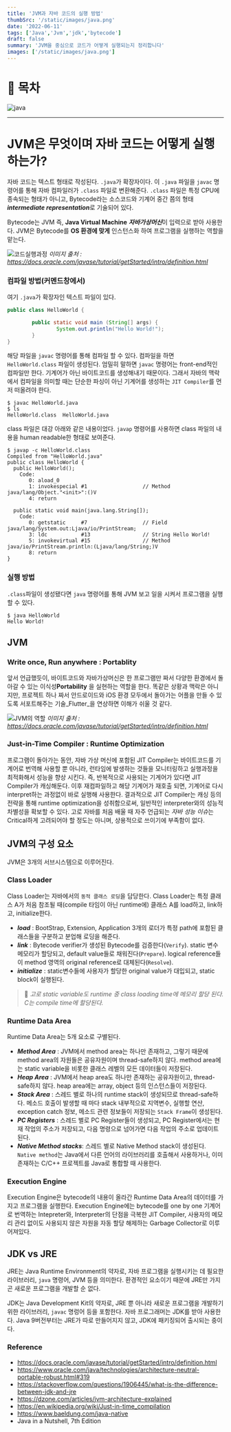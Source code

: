 ```yaml
---
title: 'JVM과 자바 코드의 실행 방법'
thumbSrc: '/static/images/java.png'
date: '2022-06-11'
tags: ['Java','Jvm','jdk','bytecode']
draft: false
summary: 'JVM을 중심으로 코드가 어떻게 실행되는지 정리합니다'
images: ['/static/images/java.png']
---
```


# 📌 목차

![java](/static/images/java.png)

---

# JVM은 무엇이며 자바 코드는 어떻게 실행하는가?
자바 코드는 텍스트 형태로 작성된다. `.java`가 확장자이다. 이 `.java` 파일을 `javac` 명령어를 통해 자바 컴파일러가 `.class` 파일로 변환해준다. 
`.class` 파일은 특정 CPU에 종속되는 형태가 아니고, Bytecode라는 소스코드와 기계어 중간 쯤의 형태***intermediate representation***로 기술되어 있다. 
 
Bytecode는 JVM 즉, **Java Virtual Machine** ***자바가상머신***이 입력으로 받아 사용한다. JVM은 Bytecode를 **OS 환경에 맞게** 인스턴스화 하여 프로그램을 실행하는 역할을 맡는다. 

![코드실행과정](https://images.velog.io/images/maigumi/post/4093d645-d6f0-400f-be51-7242b7c3ccab/image.png)
_이미지 출처 : https://docs.oracle.com/javase/tutorial/getStarted/intro/definition.html_

### 컴파일 방법(커멘드창에서)
여기 `.java`가 확장자인 텍스트 파일이 있다.
```java
public class HelloWorld {

        public static void main (String[] args) {
                System.out.println("Hello World!");
        }
}
```

해당 파일을 `javac` 명령어를 통해 컴파일 할 수 있다. 컴파일을 하면 `HelloWorld.class` 파일이 생성된다. 엄밀히 말하면 `javac` 명령어는 front-end적인 컴파일만 한다. 기계어가 아닌 바이트코드를 생성해내기 때문이다. 그래서 자바의 맥락에서 컴파일을 의미할 때는 단순한 파싱이 아닌 기계어를 생성하는 `JIT Compiler`를 먼저 떠올려야 한다.  

```
$ javac HelloWorld.java
$ ls
HelloWorld.class  HelloWorld.java
```
class 파일은 대강 아래와 같은 내용이었다. `javap` 명령어를 사용하면 class 파일의 내용을 human readable한 형태로 보여준다.
```
$ javap -c HelloWorld.class
Compiled from "HelloWorld.java"
public class HelloWorld {
  public HelloWorld();
    Code:
       0: aload_0
       1: invokespecial #1                  // Method java/lang/Object."<init>":()V
       4: return

  public static void main(java.lang.String[]);
    Code:
       0: getstatic     #7                  // Field java/lang/System.out:Ljava/io/PrintStream;
       3: ldc           #13                 // String Hello World!
       5: invokevirtual #15                 // Method java/io/PrintStream.println:(Ljava/lang/String;)V
       8: return
}

```
### 실행 방법
`.class`파일이 생성됐다면 `java` 명령어를 통해 JVM 보고 일을 시켜서 프로그램을 실행할 수 있다. 
```
$ java HelloWorld
Hello World!
```

## JVM

### Write once, Run anywhere : Portablity
앞서 언급했듯이, 바이트코드와 자바가상머신은 한 프로그램만 짜서 다양한 환경에서 돌아갈 수 있는 이식성**Portability** 을 실현하는 역할을 한다. 똑같은 상황과 맥락은 아니지만, 프로젝트 하나 짜서 안드로이드와 iOS 환경 모두에서 돌아가는 어플을 만들 수 있도록 서포트해주는 기술_Flutter_을 연상하면 이해가 쉬울 것 같다.

![JVM의 역할](https://images.velog.io/images/maigumi/post/f42f2e30-647b-4fd8-a1a6-3f9862fc59f9/image.png)
_이미지 출처 : https://docs.oracle.com/javase/tutorial/getStarted/intro/definition.html_

### Just-in-Time Compiler : Runtime Optimization
프로그램이 돌아가는 동안, 자바 가상 머신에 포함된 JIT Compiler는 바이트코드를 기계어로 번역해 사용할 뿐 아니라, 런타임에 발생하는 것들을 모니터링하고 실행과정을 최적화해서 성능을 향상 시킨다. 즉, 반복적으로 사용되는 기계어가 있다면 JIT Compiler가 캐싱해둔다. 이후 재컴파일하고 해당 기계어가 재호출 되면, 기계어로 다시 interpret하는 과정없이 바로 실행해 사용한다. 결과적으로 JIT Compiler는 캐싱 등의 전략을 통해 runtime optimization을 성취함으로써, 일반적인 interpreter와의 성능적 차별성을 확보할 수 있다. 고로 자바를 처음 배울 때 자주 언급되는 *자바 성능 이슈*는  Critical하게 고려되어야 할 정도는 아니며, 상용적으로 쓰이기에 부족함이 없다.

## JVM의 구성 요소
JVM은 3개의 서브시스템으로 이루어진다.
### Class Loader
Class Loader는 자바에서의 `동적 클래스 로딩`을 담당한다. Class Loader는 특정 클래스 A가 처음 참조될 때(compile 타임이 아닌 runtime에) 클래스 A를 load하고, link하고, initialize한다.  

- ***load*** : BootStrap, Extension, Application 3개의 로더가 특정 path에 포함된 클래스들을 구분하고 분업해 로딩을 해준다.
- ***link*** : Bytecode verifier가 생성된  Bytecode를 검증한다(`Verify`). static 변수 메모리가 할당되고, default value들로 채워진다(`Prepare`). logical reference들이 method 영역의 original reference로 대체된다(`Resolve`).
- ***initialize*** : static변수들에 사용자가 할당한 original value가 대입되고, static block이 실행된다. 


> 📌 _고로 static variable도 runtime 중 class loading time에 메모리 할당 된다.  
> C는 compile time에 할당된다._


### Runtime Data Area
Runtime Data Area는 5개 요소로 구별된다. 

- ***Method Area*** : JVM에서 method area는 하나만 존재하고, 그렇기 때문에 method area의 자원들은 공유자원이며 thread-safe하지 않다. method area에는 static variable을 비롯한 클래스 레벨의 모든 데이터들이 저장된다.
- ***Heap Area*** : JVM에서 heap area도 하나만 존재하는 공유자원이고, thread-safe하지 않다. heap area에는 array, object 등의 인스턴스들이 저장된다. 
- ***Stack Area*** : 스레드 별로 하나의 runtime stack이 생성되므로 thread-safe하다. 메소드 호출이 발생할 때 마다 stack 내부적으로 지역변수, 실행할 연산, exception catch 정보, 메소드 관련 정보들이 저장되는 `Stack Frame`이 생성된다. 
- ***PC Registers*** : 스레드 별로 PC Register들이 생성되고, PC Register에서는 현재 작업의 주소가 저장되고, 다음 명령으로 넘어가면 다음 작업의 주소로 업데이트 된다.
- ***Native Method stacks***: 스레드 별로 Native Method stack이 생성된다. `Native method`는 Java에서 다른 언어의 라이브러리를 호출해서 사용하거나, 이미 존재하는  C/C++ 프로젝트를 Java로 통합할 때 사용한다.



### Execution Engine
Execution Engine은 bytecode의 내용이 올라간 Runtime Data Area의 데이터를 가지고 프로그램을 실행한다. Execution Engine에는 bytecode를 one by one 기계어로 번역하는 Intepreter와, Interpreter의 단점을 극복한 JIT Compiler, 사용자의 메모리 관리 없이도 사용되지 않은 자원을 자동 할당 해제하는 Garbage Collector로 이루어져있다.
## JDK vs JRE

JRE는 Java Runtime Environment의 약자로, 자바 프로그램을 실행시키는 데 필요한 라이브러리, `java` 명령어, JVM 등을 의미한다. 환경적인 요소이기 때문에 JRE만 가지곤 새로운 프로그램을 개발할 순 없다.

JDK는 Java Development Kit의 약자로, JRE 뿐 아니라 새로운 프로그램을 개발하기 위한 라이브러리, `javac` 명렁어 등을 포함한다. 자바 프로그래머는 JDK를 받아 사용한다. Java 9버전부터는 JRE가 따로 만들어지지 않고, JDK에 패키징되어 출시되는 중이다. 



### **Reference**

- https://docs.oracle.com/javase/tutorial/getStarted/intro/definition.html
- https://www.oracle.com/java/technologies/architecture-neutral-portable-robust.html#319
- https://stackoverflow.com/questions/1906445/what-is-the-difference-between-jdk-and-jre
- https://dzone.com/articles/jvm-architecture-explained
- https://en.wikipedia.org/wiki/Just-in-time_compilation
- https://www.baeldung.com/java-native
- Java in a Nutshell, 7th Edition
